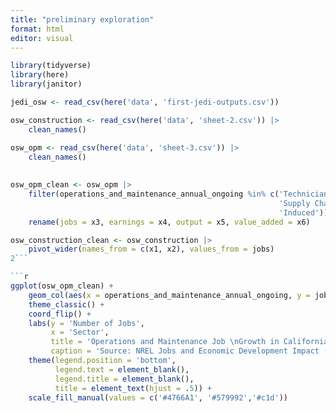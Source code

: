 ```yaml
---
title: "preliminary exploration"
format: html
editor: visual
---
```


```r
library(tidyverse)
library(here)
library(janitor)
```

```r
jedi_osw <- read_csv(here('data', 'first-jedi-outputs.csv'))

osw_construction <- read_csv(here('data', 'sheet-2.csv')) |> 
    clean_names()

osw_opm <- read_csv(here('data', 'sheet-3.csv')) |> 
    clean_names() 
    
    
osw_opm_clean <- osw_opm |> 
    filter(operations_and_maintenance_annual_ongoing %in% c('Technicians and Management',
                                                            'Supply Chain/Support Services',
                                                            'Induced')) |> 
    rename(jobs = x3, earnings = x4, output = x5, value_added = x6) 

osw_construction_clean <- osw_construction |> 
    pivot_wider(names_from = c(x1, x2), values_from = jobs)
2```

```r
ggplot(osw_opm_clean) +
    geom_col(aes(x = operations_and_maintenance_annual_ongoing, y = jobs, fill = operations_and_maintenance_annual_ongoing)) +
    theme_classic() +
    coord_flip() +
    labs(y = 'Number of Jobs',
         x = 'Sector',
         title = 'Operations and Maintenance Job \nGrowth in California with Offshore\n Wind Development',
         caption = 'Source: NREL Jobs and Economic Development Impact (JEDI) Model \nfor Offshore Wind') +
    theme(legend.position = 'bottom',
          legend.text = element_blank(),
          legend.title = element_blank(),
          title = element_text(hjust = .5)) +
    scale_fill_manual(values = c('#4766A1', '#579992','#c1d')) 
    
```
```r

```



